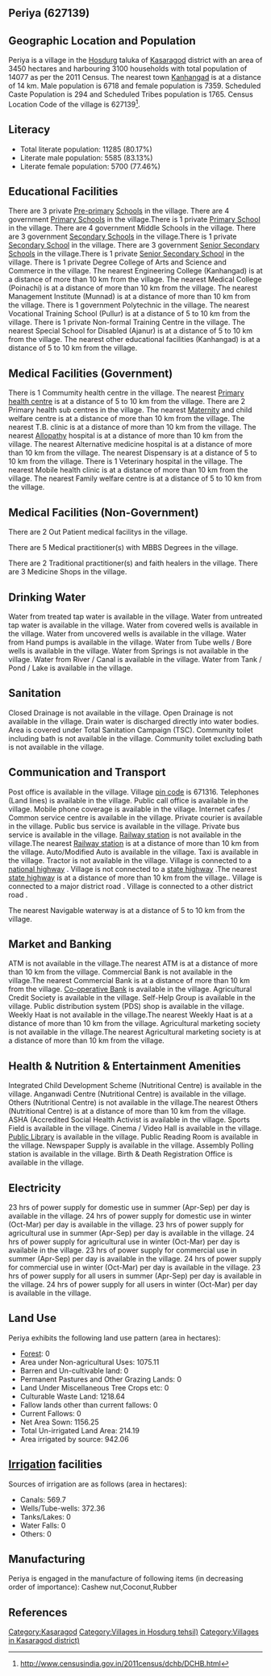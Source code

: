 {{Infobox settlement
| name=Periya
| native_name=
| native_name_lang=
| other_name=
| nickname=
| settlement_type=Village
| image_skyline=
| image_alt=
| image_caption=
| pushpin_map=India Kerala
| pushpin_label_position=right
| pushpin_map_alt=
| pushpin_map_caption=Location in Kerala, India
| latd=
| latm=
| lats=
| latNS=
| longd=
| longm=
| longs=
| longEW=
| coordinates_display=inline,title
| subdivision_type=Country
| subdivision_name={{flag|India}}
| subdivision_type1=[[States and territories of India|State]]
| subdivision_name1=Kerala 
| subdivision_type2=[[List of districts of India|District]]
| subdivision_name2=Kasaragod
| subdivision_type3=Tahsil
| subdivision_name3=Hosdurg
| website=
| established_title=<!-- Established -->
| established_date=
| founder=
| named_for=
| government_type=
| governing_body=
| unit_pref=Metric=
| area_footnotes=
| area_rank=
| area_total_km2=34.50
| elevation_footnotes=
| elevation_m=
| population_total=14077
| population_as_of=2011
| population_rank=
| population_density_km2=408
| population_demonym=
| population_footnotes=
| demographics_type1=Languages
| demographics1_title1=Official
| demographics1_info1=[[Malayalam language|Malayalam]]
| timezone1=[[Indian Standard Time|IST]]
| utc_offset1==+5:30
| postal_code_type=[[Postal Index Number|PIN]]
| postal_code=671316
| area_code_type=Telephone code
| area_code=
| registration_plate=
| blank1_name_sec1=Nearest city
| blank1_info_sec1=[[Kanhangad]]
| blank2_name_sec1=[[Human sex ratio|Sex ratio]]
| blank2_info_sec1=1095 [[male|♂]]/[[female|♀]]
| blank3_name_sec1=Literacy
| blank3_info_sec1=80.17%
| blank1_name_sec2=[[2011 Census of India|2011 census]] code
| blank1_info_sec2=627139
| footnotes=
}}

== Periya (627139) ==

== Geographic Location and Population ==

Periya is a village in the [[Hosdurg]] taluka of [[Kasaragod]] district with an area of 3450 hectares and harbouring 3100 households with total population of 14077 as per the 2011 Census. The nearest town [[Kanhangad]] is at a distance of 14 km. Male population is 6718 and female population is 7359. Scheduled Caste Population is 294 and Scheduled Tribes population is 1765. Census Location Code of the village is 627139<ref>http://www.censusindia.gov.in/2011census/dchb/DCHB.html</ref>.


== Literacy ==  
* Total literate population: 11285 (80.17%)
* Literate male population: 5585 (83.13%)
* Literate female population: 5700 (77.46%)


== Educational Facilities ==  
There are 3 private [[Pre-primary]] [[School]]s in the village.
There are 4 government [[Primary School]]s in the village.There is 1 private [[Primary School]] in the village.
There are 4 government Middle Schools in the village.
There are 3 government [[Secondary School]]s in the village.There is 1 private [[Secondary School]] in the village.
There are 3 government [[Senior Secondary School]]s in the village.There is 1 private [[Senior Secondary School]] in the village.
There is 1 private Degree College of Arts and Science and Commerce in the village.
The nearest Engineering College (Kanhangad) is at a distance of more than 10 km from the village.
The nearest Medical College (Poinachi) is at a distance of more than 10 km from the village.
The nearest Management Institute (Munnad) is at a distance of more than 10 km from the village.
There is 1 government Polytechnic in the village.
The nearest Vocational Training School (Pullur) is at a distance of 5 to 10 km from the village.
There is 1 private Non-formal Training Centre in the village.
The nearest Special School for Disabled (Ajanur) is at a distance of 5 to 10 km from the village.
The nearest other educational facilities (Kanhangad) is at a distance of 5 to 10 km from the village.


== Medical Facilities (Government) ==
There is 1 Commumity health centre in the village.
The nearest [[Primary health centre]] is at a distance of 5 to 10 km from the village.
There are 2 Primary health sub centres in the village.
The nearest [[Maternity]] and child welfare centre is at a distance of more than 10 km from the village.
The nearest T.B. clinic is at a distance of more than 10 km from the village.
The nearest [[Allopathy]] hospital is at a distance of more than 10 km from the village.
The nearest Alternative medicine hospital is at a distance of more than 10 km from the village.
The nearest Dispensary is at a distance of 5 to 10 km from the village.
There is 1 Veterinary hospital in the village.
The nearest Mobile health clinic is at a distance of more than 10 km from the village.
The nearest Family welfare centre is at a distance of 5 to 10 km from the village.


== Medical Facilities (Non-Government) ==
There are 2 Out Patient medical facilitys in the village.


There are 5 Medical practitioner(s) with MBBS Degrees in the village.


There are 2 Traditional practitioner(s) and faith healers in the village.
There are 3 Medicine Shops in the village.



== Drinking Water ==
Water from treated tap water is available in the village.
Water from untreated tap water is available in the village.
Water from covered wells is available in the village.
Water from uncovered wells is available in the village.
Water from Hand pumps is available in the village.
Water from Tube wells / Bore wells is available in the village.
Water from Springs is not available in the village.
Water from River / Canal is available in the village.
Water from Tank / Pond / Lake is available in the village.


== Sanitation ==
Closed Drainage is not available in the village.
Open Drainage is not available in the village.
Drain water is discharged directly into water bodies.
Area is covered under Total Sanitation Campaign (TSC).
Community toilet including bath is not available in the village.
Community toilet excluding bath is not available in the village.


== Communication and Transport ==
Post office is available in the village.
Village [[pin code]] is 671316.
Telephones (Land lines) is available in the village.
Public call office is available in the village.
Mobile phone coverage is available in the village.
Internet cafes / Common service centre is available in the village.
Private courier is available in the village.
Public bus service is available in the village.
Private bus service is available in the village.
[[Railway station]] is not available in the village.The nearest [[Railway station]] is at a distance of more than 10 km from the village.
Auto/Modified Auto is available in the village.
Taxi is available in the village.
Tractor is not available in the village.
Village is connected to a [[national highway]]  .
Village is not connected to a [[state highway]] .The nearest [[state highway]] is at a distance of more than 10 km from the village..
Village is connected to a major district road    .
Village is connected to a other district road  .



The nearest Navigable waterway is at a distance of 5 to 10 km from the village.



== Market and Banking ==
ATM is not available in the village.The nearest ATM is at a distance of more than 10 km from the village.
Commercial Bank is not available in the village.The nearest Commercial Bank is at a distance of more than 10 km from the village.
[[Co-operative Bank]] is available in the village.
Agricultural Credit Society is available in the village.
Self-Help Group is available in the village.
Public distribution system (PDS) shop is available in the village.
Weekly Haat is not available in the village.The nearest Weekly Haat is at a distance of more than 10 km from the village.
Agricultural marketing society is not available in the village.The nearest Agricultural marketing society is at a distance of more than 10 km from the village.


== Health & Nutrition & Entertainment Amenities ==
Integrated Child Development Scheme (Nutritional Centre) is available in the village.
Anganwadi Centre (Nutritional Centre) is available in the village.
Others (Nutritional Centre) is not available in the village.The nearest Others (Nutritional Centre) is at a distance of more than 10 km from the village.
ASHA (Accredited Social Health Activist is available in the village.
Sports Field is available in the village.
Cinema / Video Hall is available in the village.
[[Public Library]] is available in the village.
Public Reading Room is available in the village.
Newspaper Supply is available in the village.
Assembly Polling station is available in the village.
Birth & Death Registration Office is available in the village.


== Electricity ==
23 hrs of power supply for domestic use in summer (Apr-Sep) per day is available in the village.
24 hrs of power supply for domestic use in winter (Oct-Mar) per day is available in the village.
23 hrs of power supply for agricultural use in summer (Apr-Sep) per day is available in the village.
24 hrs of power supply for agricultural use in winter (Oct-Mar) per day is available in the village.
23 hrs of power supply for commercial use in summer (Apr-Sep) per day is available in the village.
24 hrs of power supply for commercial use in winter (Oct-Mar) per day is available in the village.
23 hrs of power supply for all users in summer (Apr-Sep) per day is available in the village.
24 hrs of power supply for all users in winter (Oct-Mar) per day is available in the village.


== Land Use ==
Periya exhibits the following land use pattern (area in hectares):
* [[Forest]]: 0
* Area under Non-agricultural Uses: 1075.11
* Barren and Un-cultivable land: 0
* Permanent Pastures and Other Grazing Lands: 0
* Land Under Miscellaneous Tree Crops etc: 0
* Culturable Waste Land: 1218.64
* Fallow lands other than current fallows: 0
* Current Fallows: 0
* Net Area Sown: 1156.25
* Total Un-irrigated Land Area: 214.19
* Area irrigated by source: 942.06


== [[Irrigation]] facilities ==
Sources of irrigation are as follows (area in hectares):
* Canals: 569.7
* Wells/Tube-wells: 372.36
* Tanks/Lakes: 0
* Water Falls: 0
* Others: 0


== Manufacturing ==
Periya is engaged in the manufacture of following items (in decreasing order of importance): Cashew nut,Coconut,Rubber


[[Category:Kasaragod]]
[[Category:Villages in Hosdurg tehsil)]]
[[Category:Villages in Kasaragod district)]]


== References ==
{{Reflist}}


